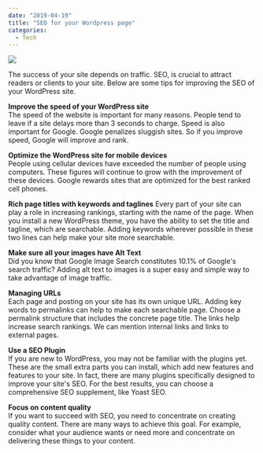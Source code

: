 ---
date: "2019-04-19"
title: "SEO for your Wordpress page"
categories:
  - Tech
---

![](./fancycrave-329196-unsplash.jpg)

The success of your site depends on traffic. SEO, is crucial to attract readers or clients to your site. Below are some tips for improving the SEO of your WordPress site.

**Improve the speed of your WordPress site**  
The speed of the website is important for many reasons. People tend to leave if a site delays more than 3 seconds to charge. Speed is also important for Google. Google penalizes sluggish sites. So if you improve speed, Google will improve and rank.

**Optimize the WordPress site for mobile devices**  
People using cellular devices have exceeded the number of people using computers. These figures will continue to grow with the improvement of these devices. Google rewards sites that are optimized for the best ranked cell phones.

**Rich page titles with keywords and taglines**
Every part of your site can play a role in increasing rankings, starting with the name of the page. When you install a new WordPress theme, you have the ability to set the title and tagline, which are searchable. Adding keywords wherever possible in these two lines can help make your site more searchable.

**Make sure all your images have Alt Text**  
Did you know that Google Image Search constitutes 10.1% of Google's search traffic? Adding alt text to images is a super easy and simple way to take advantage of image traffic.

**Managing URLs**  
Each page and posting on your site has its own unique URL. Adding key words to permalinks can help to make each searchable page. Choose a permalink structure that includes the concrete page title. The links help increase search rankings. We can mention internal links and links to external pages.

**Use a SEO Plugin**  
If you are new to WordPress, you may not be familiar with the plugins yet. These are the small extra parts you can install, which add new features and features to your site. In fact, there are many plugins specifically designed to improve your site's SEO. For the best results, you can choose a comprehensive SEO supplement, like Yoast SEO.

**Focus on content quality**  
If you want to succeed with SEO, you need to concentrate on creating quality content. There are many ways to achieve this goal. For example, consider what your audience wants or need more and concentrate on delivering these things to your content.